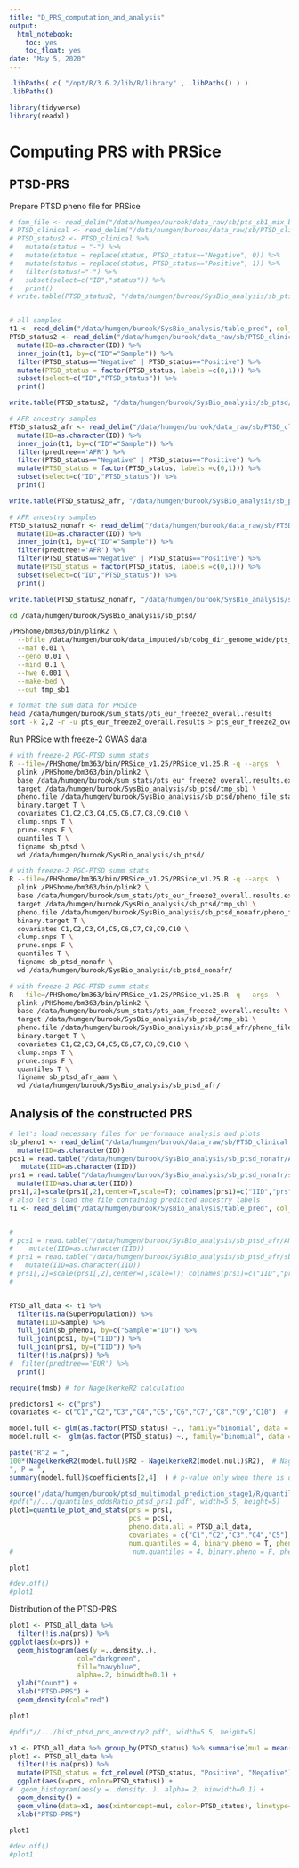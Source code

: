 ```yaml
---
title: "D_PRS_computation_and_analysis"
output:
  html_notebook:
    toc: yes
    toc_float: yes
date: "May 5, 2020"
---
```



```r
.libPaths( c( "/opt/R/3.6.2/lib/R/library" , .libPaths() ) )
.libPaths()
```

```r
library(tidyverse)
library(readxl)
```


# Computing PRS with  PRSice

## PTSD-PRS

Prepare PTSD pheno file for PRSice

```r
# fam_file <- read_delim("/data/humgen/burook/data_raw/sb/pts_sb1_mix_bm-qc1.hg19.ch.fl.bg.fam", col_names = FALSE, delim = " ");
# PTSD_clinical <- read_delim("/data/humgen/burook/data_raw/sb/PTSD_clinical.txt", col_names = TRUE, delim = "\t");
# PTSD_status2 <- PTSD_clinical %>% 
#   mutate(status = "-") %>% 
#   mutate(status = replace(status, PTSD_status=="Negative", 0)) %>% 
#   mutate(status = replace(status, PTSD_status=="Positive", 1)) %>% 
#   filter(status!="-") %>% 
#   subset(select=c("ID","status")) %>% 
#   print()
# write.table(PTSD_status2, "/data/humgen/burook/SysBio_analysis/sb_ptsd/pheno_file_status2", row.names = FALSE, col.names = FALSE, quote = FALSE)


# all samples
t1 <- read_delim("/data/humgen/burook/SysBio_analysis/table_pred", col_names = TRUE, delim = " ")
PTSD_status2 <- read_delim("/data/humgen/burook/data_raw/sb/PTSD_clinical.txt", col_names = TRUE, delim = "\t") %>%
  mutate(ID=as.character(ID)) %>% 
  inner_join(t1, by=c("ID"="Sample")) %>% 
  filter(PTSD_status=="Negative" | PTSD_status=="Positive") %>% 
  mutate(PTSD_status = factor(PTSD_status, labels =c(0,1))) %>% 
  subset(select=c("ID","PTSD_status")) %>% 
  print() 

write.table(PTSD_status2, "/data/humgen/burook/SysBio_analysis/sb_ptsd/pheno_file_status2", row.names = FALSE, col.names = FALSE, quote = FALSE)

# AFR ancestry samples
PTSD_status2_afr <- read_delim("/data/humgen/burook/data_raw/sb/PTSD_clinical.txt", col_names = TRUE, delim = "\t") %>%
  mutate(ID=as.character(ID)) %>% 
  inner_join(t1, by=c("ID"="Sample")) %>% 
  filter(predtree=='AFR') %>% 
  filter(PTSD_status=="Negative" | PTSD_status=="Positive") %>% 
  mutate(PTSD_status = factor(PTSD_status, labels =c(0,1))) %>% 
  subset(select=c("ID","PTSD_status")) %>% 
  print() 

write.table(PTSD_status2_afr, "/data/humgen/burook/SysBio_analysis/sb_ptsd_afr/pheno_file_status2_afr", row.names = FALSE, col.names = FALSE, quote = FALSE)

# AFR ancestry samples
PTSD_status2_nonafr <- read_delim("/data/humgen/burook/data_raw/sb/PTSD_clinical.txt", col_names = TRUE, delim = "\t") %>%
  mutate(ID=as.character(ID)) %>% 
  inner_join(t1, by=c("ID"="Sample")) %>% 
  filter(predtree!='AFR') %>% 
  filter(PTSD_status=="Negative" | PTSD_status=="Positive") %>% 
  mutate(PTSD_status = factor(PTSD_status, labels =c(0,1))) %>% 
  subset(select=c("ID","PTSD_status")) %>% 
  print() 

write.table(PTSD_status2_nonafr, "/data/humgen/burook/SysBio_analysis/sb_ptsd_nonafr/pheno_file_status2_nonafr", row.names = FALSE, col.names = FALSE, quote = FALSE)

```


```bash
cd /data/humgen/burook/SysBio_analysis/sb_ptsd/

/PHShome/bm363/bin/plink2 \
  --bfile /data/humgen/burook/data_imputed/sb/cobg_dir_genome_wide/pts_sb1_mix_bm-qc1.hg19.ch.fl.bgn \
  --maf 0.01 \
  --geno 0.01 \
  --mind 0.1 \
  --hwe 0.001 \
  --make-bed \
  --out tmp_sb1
```

```bash
# format the sum data for PRSice
head /data/humgen/burook/sum_stats/pts_eur_freeze2_overall.results
sort -k 2,2 -r -u pts_eur_freeze2_overall.results > pts_eur_freeze2_overall.results.exDupVar
```

Run PRSice with freeze-2 GWAS data
```bash
# with freeze-2 PGC-PTSD summ stats
R --file=/PHShome/bm363/bin/PRSice_v1.25/PRSice_v1.25.R -q --args  \
  plink /PHShome/bm363/bin/plink2 \
  base /data/humgen/burook/sum_stats/pts_eur_freeze2_overall.results.exDupVar \
  target /data/humgen/burook/SysBio_analysis/sb_ptsd/tmp_sb1 \
  pheno.file /data/humgen/burook/SysBio_analysis/sb_ptsd/pheno_file_status2 \
  binary.target T \
  covariates C1,C2,C3,C4,C5,C6,C7,C8,C9,C10 \
  clump.snps T \
  prune.snps F \
  quantiles T \
  figname sb_ptsd \
  wd /data/humgen/burook/SysBio_analysis/sb_ptsd/
```

```bash
# with freeze-2 PGC-PTSD summ stats
R --file=/PHShome/bm363/bin/PRSice_v1.25/PRSice_v1.25.R -q --args  \
  plink /PHShome/bm363/bin/plink2 \
  base /data/humgen/burook/sum_stats/pts_eur_freeze2_overall.results.exDupVar \
  target /data/humgen/burook/SysBio_analysis/sb_ptsd/tmp_sb1 \
  pheno.file /data/humgen/burook/SysBio_analysis/sb_ptsd_nonafr/pheno_file_status2_nonafr \
  binary.target T \
  covariates C1,C2,C3,C4,C5,C6,C7,C8,C9,C10 \
  clump.snps T \
  prune.snps F \
  quantiles T \
  figname sb_ptsd_nonafr \
  wd /data/humgen/burook/SysBio_analysis/sb_ptsd_nonafr/
```

```bash
# with freeze-2 PGC-PTSD summ stats
R --file=/PHShome/bm363/bin/PRSice_v1.25/PRSice_v1.25.R -q --args  \
  plink /PHShome/bm363/bin/plink2 \
  base /data/humgen/burook/sum_stats/pts_aam_freeze2_overall.results \
  target /data/humgen/burook/SysBio_analysis/sb_ptsd/tmp_sb1 \
  pheno.file /data/humgen/burook/SysBio_analysis/sb_ptsd_afr/pheno_file_status2_afr \
  binary.target T \
  covariates C1,C2,C3,C4,C5,C6,C7,C8,C9,C10 \
  clump.snps T \
  prune.snps F \
  quantiles T \
  figname sb_ptsd_afr_aam \
  wd /data/humgen/burook/SysBio_analysis/sb_ptsd_afr/
```
 
 
## Analysis of the constructed PRS 
 
```r
# let's load necessary files for performance analysis and plots
sb_pheno1 <- read_delim("/data/humgen/burook/data_raw/sb/PTSD_clinical.txt", col_names = TRUE, delim = "\t") %>%
  mutate(ID=as.character(ID)) 
pcs1 = read.table("/data/humgen/burook/SysBio_analysis/sb_ptsd_nonafr/ANCESTRY_INFORMATIVE_DIMENSIONS.mds", header = TRUE) %>% 
   mutate(IID=as.character(IID))
prs1 = read.table("/data/humgen/burook/SysBio_analysis/sb_ptsd_nonafr/sb_ptsd_nonafr_SCORES_AT_BEST-FIT-PRS.txt", header = TRUE) %>% 
  mutate(IID=as.character(IID)) 
prs1[,2]=scale(prs1[,2],center=T,scale=T); colnames(prs1)=c("IID","prs");
# also let's load the file containing predicted ancestry labels
t1 <- read_delim("/data/humgen/burook/SysBio_analysis/table_pred", col_names = TRUE, delim = " ")


# 
# pcs1 = read.table("/data/humgen/burook/SysBio_analysis/sb_ptsd_afr/ANCESTRY_INFORMATIVE_DIMENSIONS.mds", header = TRUE) %>% 
#    mutate(IID=as.character(IID))
# prs1 = read.table("/data/humgen/burook/SysBio_analysis/sb_ptsd_afr/sb_ptsd_afr_aam_SCORES_AT_BEST-FIT-PRS.txt", header = TRUE) %>% 
#   mutate(IID=as.character(IID))
# prs1[,2]=scale(prs1[,2],center=T,scale=T); colnames(prs1)=c("IID","prs");
# 


PTSD_all_data <- t1 %>% 
  filter(is.na(SuperPopulation)) %>% 
  mutate(IID=Sample) %>% 
  full_join(sb_pheno1, by=c("Sample"="ID")) %>%
  full_join(pcs1, by=("IID")) %>% 
  full_join(prs1, by=("IID")) %>% 
  filter(!is.na(prs)) %>% 
#  filter(predtree=='EUR') %>% 
  print()

```


```r
require(fmsb) # for NagelkerkeR2 calculation

predictors1 <- c("prs")
covariates <- c("C1","C2","C3","C4","C5","C6","C7","C8","C9","C10")  # c(,"DemoAge","DemoGend")

model.full <- glm(as.factor(PTSD_status) ~., family="binomial", data = PTSD_all_data[,c("PTSD_status", predictors1, covariates)])
model.null <-  glm(as.factor(PTSD_status) ~., family="binomial", data = PTSD_all_data[,c("PTSD_status",covariates)])

paste("R^2 = ", 
100*(NagelkerkeR2(model.full)$R2 - NagelkerkeR2(model.null)$R2),  # Nagelkerke R^2
", P = ",
summary(model.full)$coefficients[2,4]  ) # p-value only when there is only one predictor variable

```

```r
source('/data/humgen/burook/ptsd_multimodal_prediction_stage1/R/quantile_plot_and_stats.R')
#pdf("//.../quantiles_oddsRatio_ptsd_prs1.pdf", width=5.5, height=5)
plot1=quantile_plot_and_stats(prs = prs1, 
                              pcs = pcs1, 
                              pheno.data.all = PTSD_all_data, 
                              covariates = c("C1","C2","C3","C4","C5"),
                              num.quantiles = 4, binary.pheno = T, pheno.name = "PTSD_status")
#                              num.quantiles = 4, binary.pheno = F, pheno.name = "CAPSTOT_cur")

plot1

#dev.off()
#plot1
```

Distribution of the PTSD-PRS 
```r
plot1 <- PTSD_all_data %>% 
  filter(!is.na(prs)) %>% 
ggplot(aes(x=prs)) + 
  geom_histogram(aes(y =..density..), 
                 col="darkgreen", 
                 fill="navyblue", 
                 alpha=.2, binwidth=0.1) +
  ylab("Count") + 
  xlab("PTSD-PRS") +
  geom_density(col="red")

plot1

```

```r
#pdf("//.../hist_ptsd_prs_ancestry2.pdf", width=5.5, height=5)

x1 <- PTSD_all_data %>% group_by(PTSD_status) %>% summarise(mu1 = mean(prs, na.rm = TRUE))
plot1 <- PTSD_all_data %>% 
  filter(!is.na(prs)) %>% 
  mutate(PTSD_status = fct_relevel(PTSD_status, "Positive", "Negative")) %>% 
  ggplot(aes(x=prs, color=PTSD_status)) +
#  geom_histogram(aes(y =..density..), alpha=.2, binwidth=0.1) +
  geom_density() +
  geom_vline(data=x1, aes(xintercept=mu1, color=PTSD_status), linetype="dashed")+
  xlab("PTSD-PRS")

plot1

#dev.off()
#plot1
```




